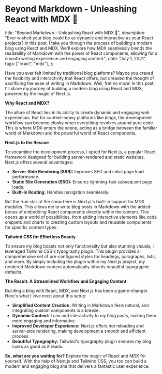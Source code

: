 # Beyond Markdown - Unleashing React with MDX 🚀

  title: "Beyond Markdown - Unleashing React with MDX 🚀",
  description:
    "Ever wished your blog could be as dynamic and interactive as your React projects? In this post, I take you through the process of building a modern blog using React and MDX. We'll explore how MDX seamlessly blends the readability of Markdown with the power of React components, allowing for a smooth writing experience and engaging content.",
  date: "July 1, 2021",
  tags: ["react", "mdx"],
};

Have you ever felt limited by traditional blog platforms? Maybe you craved the flexibility and interactivity that React offers, but dreaded the thought of sacrificing the ease of writing in Markdown. Well, fret no more! In this post, I'll share my journey of building a modern blog using React and MDX, powered by the magic of Next.js.

**Why React and MDX?**

The allure of React lies in its ability to create dynamic and engaging web experiences. But for content-heavy platforms like blogs, the development workflow can become clunky when everything revolves around pure code. This is where MDX enters the scene, acting as a bridge between the familiar world of Markdown and the powerful world of React components.

**Next.js to the Rescue**

To streamline the development process, I opted for Next.js, a popular React framework designed for building server-rendered and static websites. Next.js offers several advantages:

- **Server-Side Rendering (SSR):** Improves SEO and initial page load performance.
- **Static Site Generation (SSG):** Ensures lightning-fast subsequent page loads.
- **Built-in Routing:** Handles navigation seamlessly.

But the true star of the show here is Next.js's built-in support for MDX modules. This allows me to write blog posts in Markdown with the added bonus of embedding React components directly within the content. This opens up a world of possibilities, from adding interactive elements like code snippets and charts to creating custom layouts and reusable components for specific content types.

**Tailwind CSS for Effortless Beauty**

To ensure my blog boasts not only functionality but also stunning visuals, I leveraged Tailwind CSS's typography plugin. This plugin provides a comprehensive set of pre-configured styles for headings, paragraphs, lists, and more. By simply including the plugin within my Next.js project, my rendered Markdown content automatically inherits beautiful typographic defaults.

**The Result: A Streamlined Workflow and Engaging Content**

Building a blog with React, MDX, and Next.js has been a game-changer. Here's what I love most about this setup:

- **Simplified Content Creation:** Writing in Markdown feels natural, and integrating custom components is a breeze.
- **Dynamic Content:** I can add interactivity to my blog posts, making them more engaging and informative.
- **Improved Developer Experience:** Next.js offers hot reloading and server-side rendering, making development a smooth and efficient process.
- **Beautiful Typography:** Tailwind's typography plugin ensures my blog looks as good as it reads.

**So, what are you waiting for?** Explore the magic of React and MDX for yourself. With the help of Next.js and Tailwind CSS, you too can build a modern and engaging blog site that delivers a fantastic user experience.
